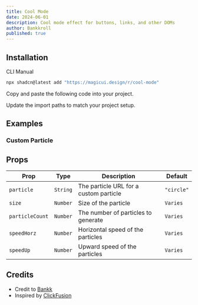 ```yaml
---
title: Cool Mode
date: 2024-06-01
description: Cool mode effect for buttons, links, and other DOMs
author: Bankkroll
published: true
---
```


<ComponentPreview name="cool-mode-demo" />

## Installation

<Tabs defaultValue="cli">

<TabsList>
  <TabsTrigger value="cli">CLI</TabsTrigger>
  <TabsTrigger value="manual">Manual</TabsTrigger>
</TabsList>
<TabsContent value="cli">

```bash
npx shadcn@latest add "https://magicui.design/r/cool-mode"
```

</TabsContent>

<TabsContent value="manual">

<Steps>

<Step>Copy and paste the following code into your project.</Step>

<ComponentSource name="cool-mode" />

<Step>Update the import paths to match your project setup.</Step>

</Steps>

</TabsContent>

</Tabs>

## Examples

### Custom Particle

<ComponentPreview name="cool-mode-custom" />

## Props

| Prop            | Type     | Description                            | Default    |
| --------------- | -------- | -------------------------------------- | ---------- |
| `particle`      | `String` | The particle URL for a custom particle | `"circle"` |
| `size`          | `Number` | Size of the particle                   | `Varies`   |
| `particleCount` | `Number` | The number of particles to generate    | `Varies`   |
| `speedHorz`     | `Number` | Horizontal speed of the particles      | `Varies`   |
| `speedUp`       | `Number` | Upward speed of the particles          | `Varies`   |

## Credits

- Credit to [Bankk](https://www.x.com/bankkroll_eth)
- Inspired by [ClickFusion](https://github.com/BankkRoll/ClickFusion)
